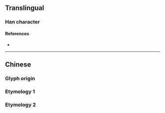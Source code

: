 {{character info}}
==Translingual==

===Han character===
{{Han char|rn=86|rad=火|as=04|sn=8|four=|canj=FF,XFF|ids=⿰火火}}

====References====
* {{Han ref|kx=0667.140|dkj=18911|dj=1076.220|hdz=32193.050|uh=708F}}

----

==Chinese==

===Glyph origin===
{{zh-etym-double|火|fire}}

===Etymology 1===
{{zh-see|炎|v}}

===Etymology 2===
{{zh-see|烗|v}}